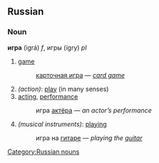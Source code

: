 ==Russian==
[[Category:Russian nouns]]
===Noun===
'''игра''' (igrá) ''f'', игры (ígry) ''pl''

# [[game]]
#: [[карточная игра]] — ''[[card game]]''
#''(action)'': [[play]] (in many senses)
# [[acting]], [[performance]]
#: игра [[актер|актёра]] — ''an actor’s performance''
#''(musical instruments)'': [[playing]]
#: игра на [[гитара|гитаре]] — ''playing the [[guitar]]''